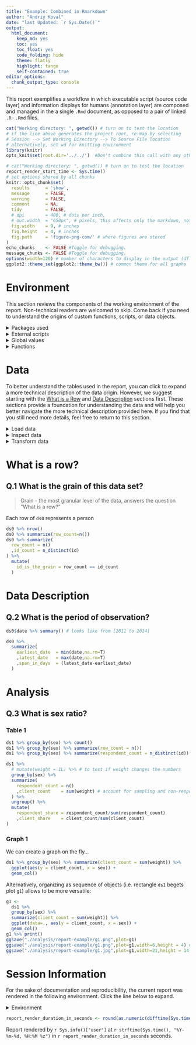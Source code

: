 ```yaml
---
title: "Example: Combined in Rmarkdown"
author: "Andriy Koval"  
date: "last Updated: `r Sys.Date()`"
output:
  html_document:
    keep_md: yes
    toc: yes
    toc_float: yes
    code_folding: hide
    theme: flatly
    highlight: tango
    self-contained: true
editor_options: 
  chunk_output_type: console
---
```


This report exemplifies a workflow in which executable script (source code layer) and information displays for humans (annotation layer) are composed and managed in the a single `.Rmd` document, as opposed to a pair of linked `.R`-- `.Rmd` files.

```r
cat("Working directory: ", getwd()) # turn on to test the location
# if the line above generates the project root, re-map by selecting 
# Session --> Set Working Directory --> To Source File location
# alternatively, set wd for knitting environment
library(knitr)
opts_knit$set(root.dir='../../')  #Don't combine this call with any other chunk -especially one that uses file paths.
```

```r
# cat("Working directory: ", getwd()) # turn on to test the location
report_render_start_time <- Sys.time()
# set options shared by all chunks
knitr::opts_chunk$set(
  results      = 'show',
  message      = FALSE,
  warning      = FALSE,
  comment      = NA,
  tidy         = FALSE,
  # dpi        = 400, # dots per inch,
  # out.width  = "650px", # pixels, this affects only the markdown, not the underlying png file.  The height will be scaled appropriately.
  fig.width    = 9, # inches
  fig.height   = 4, # inches
  fig.path     = 'figure-png-com/' # where figures are stored
)
echo_chunks    <- FALSE #Toggle for debugging.
message_chunks <- FALSE #Toggle for debugging.
options(width=120) # number of characters to display in the output (dflt = 80)
ggplot2::theme_set(ggplot2::theme_bw()) # common theme for all graphs
```

# Environment

This section reviews the components of the working environment of the report. Non-technical readers are welcomed to skip. Come back if you need to understand the origins of custom functions, scripts, or data objects.

<details>

<summary>Packages used </summary>

Packages used in current report

<!-- Load packages, or at least verify they're available on the local machine.  Suppress the output when loading packages. -->

```r
library(tidyverse)
```

</details>

<details>

<summary>External scripts </summary>

```r
source("./scripts/common-functions.R")
source("./scripts/operational-functions.R")
```

</details>

<details>

<summary>Global values </summary>

Values used throughout the report.

```r
```

</details>

<details>

<summary>Functions </summary>

Custom functions defined for use in this report.

```r
```

</details>

# Data

To better understand the tables used in the report, you can click to expand a more technical description of the data origin. However, we suggest starting with the [What is a Row](#what-is-a-row) and [Data Description](#data-description) sections first. These sections provide a foundation for understanding the data and will help you better navigate the more technical description provided here. If you find that you still need more details, feel free to return to this section.

<details>

<summary>Load data </summary>

```r
ds0 <- readr::read_rds("./data-public/raw/example-prosthetic-1.rds")
```

</details>

<details>

<summary>Inspect data </summary>

```r
ds0  %>% explore::describe_all()
ds0 %>% select(-id,-weight,-date) %>% tableone::CreateTableOne(data=.) %>% summary()
```

</details>

<details>

<summary>Transform data </summary>

```r
ds1 <-
  ds0 %>%
  rename(
    sex = gender # less biased term
  ) %>%
  mutate(
    male    = sex == "male"
    ,female = sex == "female"
    # ,caucasian  = race == "caucasian"
    # ,minority   = race == "minority"
    # ,aboriginal = race == "aboriginal"
    # ,employed_at_survey = employed == "employed"
  ) %>%
  mutate(
    year                = lubridate::year(date) %>% as.integer(),
    # yearmon             = tsibble::yearmonth, # not supported by look_for()
    # year_fiscal         = compute_fiscal_year(date),
    # quarter             = lubridate::quarter(date), # custom function, load from ./scripts/operational-functions.R
    # quarter_fiscal      = (quarter - 1),
    # quarter_fiscal      = ifelse(quarter_fiscal==0,4,quarter_fiscal)%>% as.integer(),
    # year_date           = as.Date(paste0(year,"-01-01")),
    # year_fiscal_date    = as.Date(paste0(year_fiscal,"-04-01")),
    # quarter_date        = paste(year,(quarter*3-1),"15", sep="-") %>% as.Date(),
    # quarter_fiscal_date = quarter_date,
  )
# compare the initial state to spot the diff
# some summaries are more useful for various comparisons
explore::describe_all(ds0)
explore::describe_all(ds1)
# THe point is, must must provide a self-explanatory comparions of analysis rectangle BEFORE and AFTER a meaningful set of transformations. (e.g ds0 --> ds1)
```

</details>

# What is a row? {#what-is-a-row}

## Q.1 What is the grain of this data set?

> Grain - the most granular level of the data, answers the question "What is a row?"

Each row of `ds0` represents a person

```r
ds0 %>% nrow()
ds0 %>% summarize(row_count=n())
ds0 %>% summarize(
  row_count = n()
  ,id_count = n_distinct(id)
) %>%
  mutate(
    id_is_the_grain = row_count == id_count
  )
```

# Data Description {#data-description}

## Q.2 What is the period of observation?

```r
ds0$date %>% summary() # looks like from [2011 to 2014]

ds0 %>% 
  summarize(
    earliest_date  = min(date,na.rm=T)
    ,latest_date   = max(date,na.rm=T)
    ,span_in_days  = (latest_date-earliest_date)
  )
```

# Analysis

## Q.3 What is sex ratio?

### Table 1

```r
ds1 %>% group_by(sex) %>% count()
ds1 %>% group_by(sex) %>% summarize(row_count = n())
ds1 %>% group_by(sex) %>% summarize(respondent_count = n_distinct(id))

ds1 %>% 
  # mutate(weight = 1L) %>% # to test if weight changes the numbers
  group_by(sex) %>% 
  summarize(
    respondent_count = n()
    ,client_count    = sum(weight) # account for sampling and non-response weight
  ) %>% 
  ungroup() %>% 
  mutate(
    respondent_share = respondent_count/sum(respondent_count)
    ,client_share    = client_count/sum(client_count)
)
```

### Graph 1

We can create a graph on the fly...

```r
ds1 %>% group_by(sex) %>% summarize(client_count = sum(weight)) %>%
  ggplot(aes(y = client_count, x = sex)) +
  geom_col()
```

Alternatively, organizing as sequence of objects (i.e. rectangle `ds1` begets plot `g1`) allows to be more versatile:

```r
g1 <-
  ds1 %>%
  group_by(sex) %>%
  summarize(client_count = sum(weight)) %>%
  ggplot(data=., aes(y = client_count, x = sex)) +
  geom_col()
g1 %>% print()
ggsave("./analysis/report-example/g1.png",plot=g1)
ggsave("./analysis/report-example/g1.png",plot=g1,width=6,height = 4) # optimize
ggsave("./analysis/report-example/g1.jpg",plot=g1,width=21,height = 14,units = "cm") # optimize
```

# Session Information {#session-info}

For the sake of documentation and reproducibility, the current report was rendered in the following environment. Click the line below to expand.

<details>

<summary>Environment </summary>

```r
if( requireNamespace("devtools", quietly = TRUE) ) {
  devtools::session_info()
} else {
  sessionInfo()
}
```

</details>

```r
report_render_duration_in_seconds <- round(as.numeric(difftime(Sys.time(), report_render_start_time, units="secs")))
```

Report rendered by `r Sys.info()["user"]` at `r strftime(Sys.time(), "%Y-%m-%d, %H:%M %z")` in `r report_render_duration_in_seconds` seconds.

